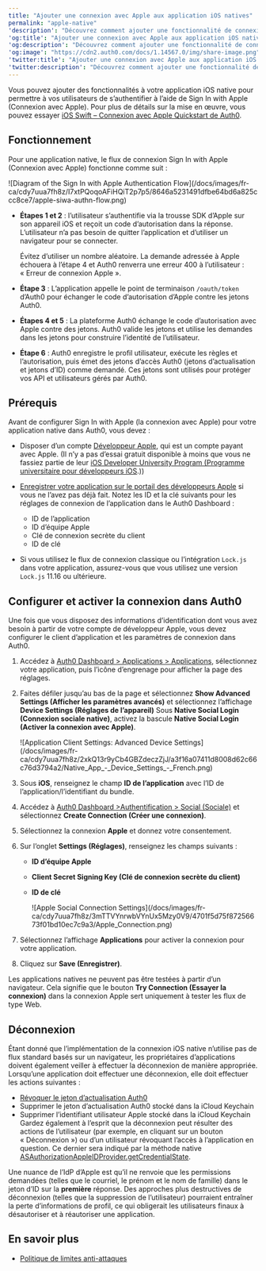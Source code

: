 ```yaml
---
title: "Ajouter une connexion avec Apple aux application iOS natives"
permalink: "apple-native"
'description': "Découvrez comment ajouter une fonctionnalité de connexion native à votre application native avec Apple."
'og:title': "Ajouter une connexion avec Apple aux application iOS natives"
'og:description': "Découvrez comment ajouter une fonctionnalité de connexion native à votre application native avec Apple."
'og:image': "https://cdn2.auth0.com/docs/1.14567.0/img/share-image.png"
'twitter:title': "Ajouter une connexion avec Apple aux application iOS natives"
'twitter:description': "Découvrez comment ajouter une fonctionnalité de connexion native à votre application native avec Apple."
---
```


Vous pouvez ajouter des fonctionnalités à votre application iOS native pour permettre à vos utilisateurs de s’authentifier à l’aide de Sign In with Apple (Connexion avec Apple). Pour plus de détails sur la mise en œuvre, vous pouvez essayer [iOS Swift – Connexion avec Apple Quickstart de Auth0](/docs/docs/fr-ca/quickstart/native/ios-swift-siwa).

## Fonctionnement

Pour une application native, le flux de connexion Sign In with Apple (Connexion avec Apple) fonctionne comme suit :

<Frame>![Diagram of the Sign In with Apple Authentication Flow](/docs/images/fr-ca/cdy7uua7fh8z/I7xtPQoqoAFiHQiT2p7p5/8646a5231491dfbe64bd6a825ccc8ce7/apple-siwa-authn-flow.png)</Frame>

* **Étapes 1 et 2** : l’utilisateur s’authentifie via la trousse SDK d’Apple sur son appareil iOS et reçoit un code d’autorisation dans la réponse. L’utilisateur n’a pas besoin de quitter l’application et d’utiliser un navigateur pour se connecter.

  <Warning>

  Évitez d’utiliser un nombre aléatoire. La demande adressée à Apple échouera à l’étape 4 et Auth0 renverra une erreur 400 à l’utilisateur : « Erreur de connexion Apple ».

  </Warning>

* **Étape 3** : L’application appelle le point de terminaison `/oauth/token` d’Auth0 pour échanger le code d’autorisation d’Apple contre les jetons Auth0.
* **Étapes 4 et 5** : La plateforme Auth0 échange le code d’autorisation avec Apple contre des jetons. Auth0 valide les jetons et utilise les demandes dans les jetons pour construire l’identité de l’utilisateur.
* **Étape 6** : Auth0 enregistre le profil utilisateur, exécute les règles et l’autorisation, puis émet des jetons d’accès Auth0 (jetons d’actualisation et jetons d’ID) comme demandé. Ces jetons sont utilisés pour protéger vos API et utilisateurs gérés par Auth0.

## Prérequis

Avant de configurer Sign In with Apple (la connexion avec Apple) pour votre application native dans Auth0, vous devez :

* Disposer d’un compte [Développeur Apple](https://developer.apple.com/programs/), qui est un compte payant avec Apple. (Il n’y a pas d’essai gratuit disponible à moins que vous ne fassiez partie de leur [iOS Developer University Program (Programme universitaire pour développeurs iOS](https://developer.apple.com/support/compare-memberships/).))
* [Enregistrer votre application sur le portail des développeurs Apple](https://marketplace.auth0.com/integrations/apple-social-connection) si vous ne l’avez pas déjà fait. Notez les ID et la clé suivants pour les réglages de connexion de l’application dans le <Tooltip href="/docs/docs/fr-ca/glossary?term=auth0-dashboard" tip="Auth0 Dashboard
Principal produit d’Auth0 pour configurer vos services." cta="Voir le glossaire">Auth0 Dashboard</Tooltip> :

  + ID de l’application
  + ID d’équipe Apple
  + Clé de connexion secrète du client
  + ID de clé
* Si vous utilisez le flux de connexion classique ou l’intégration `Lock.js` dans votre application, assurez-vous que vous utilisez une version `Lock.js` 11.16 ou ultérieure.

## Configurer et activer la connexion dans Auth0

Une fois que vous disposez des informations d’identification dont vous avez besoin à partir de votre compte de développeur Apple, vous devez configurer le client d’application et les paramètres de connexion dans Auth0.

1. Accédez à [Auth0 Dashboard > Applications > Applications](https://manage.auth0.com/#/applications), sélectionnez votre application, puis l’icône d’engrenage pour afficher la page des réglages.
2. Faites défiler jusqu’au bas de la page et sélectionnez **Show Advanced Settings (Afficher les paramètres avancés)** et sélectionnez l’affichage **Device Settings (Réglages de l’appareil)** Sous **Native Social Login (Connexion sociale native)**, activez la bascule **Native Social Login (Activer la connexion avec Apple)**.

   <Frame>![Application Client Settings: Advanced Device Settings](/docs/images/fr-ca/cdy7uua7fh8z/2xkQ13r9yCb4GBZdeczZjJ/a3f16a07411d8008d62c66c76d3794a2/Native_App_-_Device_Settings_-_French.png)</Frame>

3. Sous **iOS**, renseignez le champ **ID de l’application** avec l’ID de l’application/l’identifiant du bundle.
4. Accédez à [Auth0 Dashboard >Authentification > Social (Sociale)](https://manage.auth0.com/#/connections/social) et sélectionnez **Create Connection (Créer une connexion)**.
5. Sélectionnez la connexion **Apple** et donnez votre consentement.
6. Sur l’onglet **Settings (Réglages)**, renseignez les champs suivants :

   * **ID d’équipe Apple**
   * **Client Secret Signing Key (Clé de connexion secrète du client)**
   * **ID de clé**

     <Frame>![Apple Social Connection Settings](/docs/images/fr-ca/cdy7uua7fh8z/3mTTVYnrwbVYnUx5Mzy0V9/4701f5d75f87256673f01bd10ec7c9a3/Apple_Connection.png)</Frame>

7. Sélectionnez l’affichage **Applications** pour activer la connexion pour votre application.
8. Cliquez sur **Save (Enregistrer)**.

<Callout icon="file-lines" color="#0EA5E9" iconType="regular">

Les applications natives ne peuvent pas être testées à partir d’un navigateur. Cela signifie que le bouton **Try Connection (Essayer la connexion)** dans la connexion Apple sert uniquement à tester les flux de type Web.

</Callout>

## Déconnexion

Étant donné que l’implémentation de la connexion iOS native n’utilise pas de flux standard basés sur un navigateur, les propriétaires d’applications doivent également veiller à effectuer la déconnexion de manière appropriée. Lorsqu’une application doit effectuer une déconnexion, elle doit effectuer les actions suivantes :

* [Révoquer le jeton d’actualisation Auth0](/docs/docs/fr-ca/api/authentication#revoke-refresh-token)
* Supprimer le jeton d’actualisation Auth0 stocké dans la iCloud Keychain
* Supprimer l’identifiant utilisateur Apple stocké dans la iCloud Keychain
  Gardez également à l’esprit que la déconnexion peut résulter des actions de l’utilisateur (par exemple, en cliquant sur un bouton « Déconnexion ») ou d’un utilisateur révoquant l’accès à l’application en question. Ce dernier sera indiqué par la méthode native [ASAuthorizationAppleIDProvider.getCredentialState](https://developer.apple.com/documentation/authenticationservices/asauthorizationappleidprovider/3175423-getcredentialstate).

<Callout icon="file-lines" color="#0EA5E9" iconType="regular">

Une nuance de l’IdP d’Apple est qu’il ne renvoie que les permissions demandées (telles que le courriel, le prénom et le nom de famille) dans le jeton d’ID sur la **première** réponse. Des approches plus destructives de déconnexion (telles que la suppression de l’utilisateur) pourraient entraîner la perte d’informations de profil, ce qui obligerait les utilisateurs finaux à désautoriser et à réautoriser une application.

</Callout>

## En savoir plus

* [Politique de limites anti-attaques](/docs/docs/fr-ca/troubleshoot/customer-support/operational-policies/rate-limit-policy)